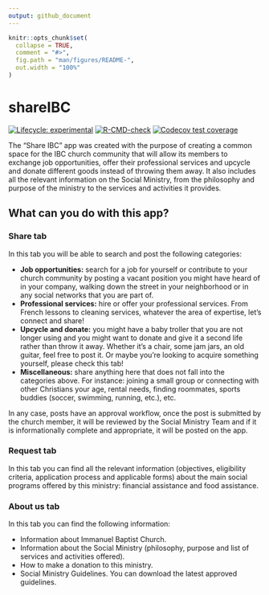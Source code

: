 ```yaml
---
output: github_document
---
```


<!-- README.md is generated from README.Rmd. Please edit that file -->

```r
knitr::opts_chunk$set(
  collapse = TRUE,
  comment = "#>",
  fig.path = "man/figures/README-",
  out.width = "100%"
)
```

# shareIBC

<!-- badges: start -->
[![Lifecycle: experimental](https://img.shields.io/badge/lifecycle-experimental-orange.svg)](https://www.tidyverse.org/lifecycle/#experimental)
[![R-CMD-check](https://github.com/alexquant1993/socialministryapp/actions/workflows/R-CMD-check.yaml/badge.svg)](https://github.com/alexquant1993/socialministryapp/actions/workflows/R-CMD-check.yaml)
[![Codecov test coverage](https://codecov.io/gh/alexquant1993/socialministryapp/branch/master/graph/badge.svg)](https://app.codecov.io/gh/alexquant1993/socialministryapp?branch=master)
<!-- badges: end -->

The "Share IBC" app was created with the purpose of creating a common space for the IBC church community that will allow its members to exchange job opportunities, offer their professional services and upcycle and donate different goods instead of throwing them away. It also includes all the relevant information on the Social Ministry, from the philosophy and purpose of the ministry to the services and activities it provides.

## What can you do with this app?

### Share tab

In this tab you will be able to search and post the following categories:

* **Job opportunities:** search for a job for yourself or contribute to your church community by posting a vacant position you might have heard of in your company, walking down the street in your neighborhood or in any social networks that you are part of.
* **Professional services:** hire or offer your professional services. From French lessons to cleaning services, whatever the area of expertise, let’s connect and share!
* **Upcycle and donate:** you might have a baby troller that you are not longer using and you might want to donate and give it a second life rather than throw it away. Whether it’s a chair, some jam jars, an old guitar, feel free to post it. Or maybe you’re looking to acquire something yourself, please check this tab!
* **Miscellaneous:** share anything here that does not fall into the categories above. For instance: joining a small group or connecting with other Christians your age, rental needs, finding roommates, sports buddies (soccer, swimming, running, etc.), etc.

In any case, posts have an approval workflow, once the post is submitted by the church member, it will be reviewed by the Social Ministry Team and if it is informationally complete and appropriate, it will be posted on the app.

### Request tab

In this tab you can find all the relevant information (objectives, eligibility criteria, application process and applicable forms) about the main social programs offered by this ministry: financial assistance and food assistance.

### About us tab

In this tab you can find the following information:

* Information about Immanuel Baptist Church.
* Information about the Social Ministry (philosophy, purpose and list of services and activities offered).
* How to make a donation to this ministry.
* Social Ministry Guidelines. You can download the latest approved guidelines.
